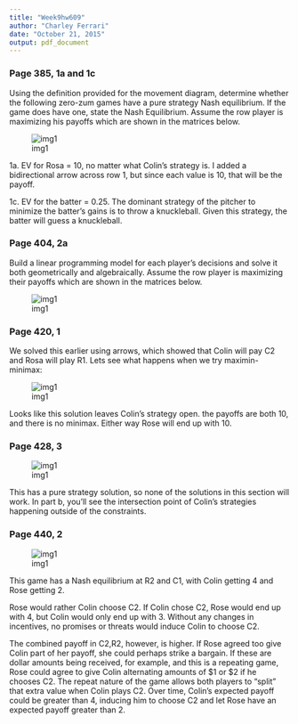 ```yaml
---
title: "Week9hw609"
author: "Charley Ferrari"
date: "October 21, 2015"
output: pdf_document
---
```


### Page 385, 1a and 1c ###

Using the definition provided for the movement diagram, determine whether the following zero-zum games have a pure strategy Nash equilibrium. If the game does have one, state the Nash Equilibrium. Assume the row player is maximizing his payoffs which are shown in the matrices below.

![img1](1ac.jpg)

1a. EV for Rosa = 10, no matter what Colin's strategy is. I added a bidirectional arrow across row 1, but since each value is 10, that will be the payoff.

1c. EV for the batter = 0.25. The dominant strategy of the pitcher to minimize the batter's gains is to throw a knuckleball. Given this strategy, the batter will guess a knuckleball.

### Page 404, 2a ###

Build a linear programming model for each player's decisions and solve it both geometrically and algebraically. Assume the row player is maximizing their payoffs which are shown in the matrices below.

![img1](2a1.jpg)

### Page 420, 1 ###

We solved this earlier using arrows, which showed that Colin will pay C2 and Rosa will play R1. Lets see what happens when we try maximin-minimax:

![img1](4201.jpg)

Looks like this solution leaves Colin's strategy open. the payoffs are both 10, and there is no minimax. Either way Rose will end up with 10.

### Page 428, 3 ###

![img1](4283.jpg)

This has a pure strategy solution, so none of the solutions in this section will work. In part b, you'll see the intersection point of Colin's strategies happening outside of the constraints.

### Page 440, 2 ###

![img1](4402.jpg)

This game has a Nash equilibrium at R2 and C1, with Colin getting 4 and Rose getting 2.

Rose would rather Colin choose C2. If Colin chose C2, Rose would end up with 4, but Colin would only end up with 3. Without any changes in incentives, no promises or threats would induce Colin to choose C2.

The combined payoff in C2,R2, however, is higher. If Rose agreed too give Colin part of her payoff, she could perhaps strike a bargain. If these are dollar amounts being received, for example, and this is a repeating game, Rose could agree to give Colin alternating amounts of $1 or $2 if he chooses C2. The repeat nature of the game allows both players to "split" that extra value when Colin plays C2. Over time, Colin's expected payoff could be greater than 4, inducing him to choose C2 and let Rose have an expected payoff greater than 2.




